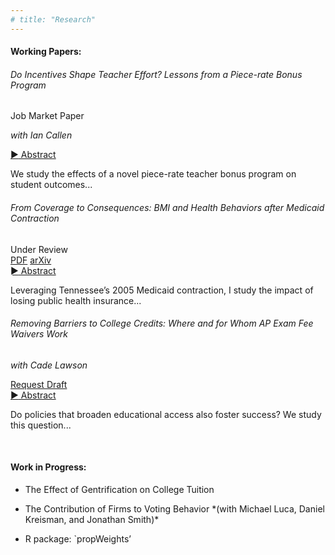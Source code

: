 ```yaml
---
# title: "Research"
---
```


#### Working Papers:

```{=html}
<div class="paper-entry-new">
  <div class="paper-header-new">
    <h6 class="paper-title-new">Do Incentives Shape Teacher Effort? Lessons from a Piece-rate Bonus Program</h4>
    <span class="paper-tag-new">Job Market Paper</span>
  </div>
  <p class="paper-authors-new"><em>with Ian Callen</em></p>
  <a href="#" class="abstract-toggle"><span class="arrow">►</span> Abstract</a>
  <div class="abstract-content">
    <p>We study the effects of a novel piece-rate teacher bonus program on student outcomes...</p>
  </div>
</div>

<div class="paper-entry-new">
  <div class="paper-header-new">
    <h6 class="paper-title-new">From Coverage to Consequences: BMI and Health Behaviors after Medicaid Contraction</h6>
    <span class="paper-tag-new">Under Review</span>
  </div>
  <div class="paper-links-new">
    <a href="..." class="btn btn-outline-primary btn-sm">PDF</a>
    <a href="..." class="btn btn-outline-secondary btn-sm">arXiv</a>
  </div>
  <a href="#" class="abstract-toggle"><span class="arrow">►</span> Abstract</a>
  <div class="abstract-content">
    <p>Leveraging Tennessee’s 2005 Medicaid contraction, I study the impact of losing public health insurance...</p>
  </div>
</div>

<div class="paper-entry-new">
  <div class="paper-header-new">
    <h6 class="paper-title-new">Removing Barriers to College Credits: Where and for Whom AP Exam Fee Waivers Work</h6>
  </div>
  <p class="paper-authors-new"><em>with Cade Lawson</em></p>
  <div class="paper-links-new">
      <a href="mailto:..." class="btn btn-outline-primary btn-sm">Request Draft</a>
  </div>
  <a href="#" class="abstract-toggle"><span class="arrow">►</span> Abstract</a>
  <div class="abstract-content">
    <p>Do policies that broaden educational access also foster success? We study this question...</p>
  </div>
</div>

<br>
```

#### Work in Progress:

-   The Effect of Gentrification on College Tuition

-   The Contribution of Firms to Voting Behavior \*(with Michael Luca, Daniel Kreisman, and Jonathan Smith)\*

-   R package: \`propWeights'
